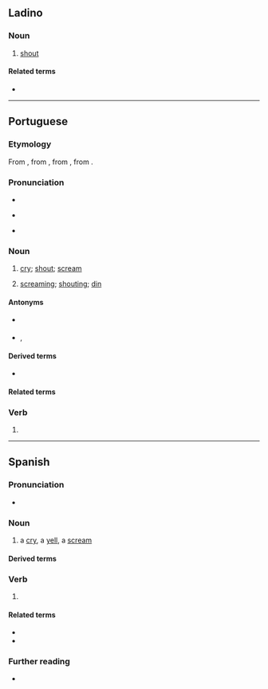 {{also|gritó}}
==Ladino==

===Noun===
{{lad-noun|g=m}}

# [[shout]]

====Related terms====
* {{l|lad|gritar}}

----

==Portuguese==
{{wikipedia|lang=pt}}

===Etymology===
From {{inh|pt|roa-opt|grito}}, from {{m|roa-opt|gritar}}, from {{der|pt|VL.|*critare}}, from {{der|pt|la|quirito}}.

===Pronunciation===
* {{IPA|pt|/ˈɡɾi.tu/}}
* {{a|South Brazil}} {{IPA|pt|/ˈɡɾi.to/}}
* {{hyphenation|pt|gri|to}}

===Noun===
{{pt-noun|m}}

# [[cry]]; [[shout]]; [[scream]]
#: {{syn|pt|berro|clamor}}
# {{lb|pt|uncountable}} [[screaming]]; [[shouting]]; [[din]]
#: {{syn|pt|Thesaurus:gritaria}}

====Antonyms====
* {{sense|shout}} {{l|pt|sussurro}}
* {{sense|din}} {{l|pt|silêncio}}, {{l|pt|calma}}

====Derived terms====
* {{l|pt|grito de guerra}}

====Related terms====
{{rel4
|pt|grita
|gritadeira
|gritador
|gritalhão
|gritante
|gritar
|gritaria
}}

===Verb===
{{head|pt|verb form}}

# {{pt-verb-form-of|gritar}}

{{topics|pt|Sound}}

----

==Spanish==

===Pronunciation===
{{es-IPA}}
* {{audio|es|LL-Q1321 (spa)-AdrianAbdulBaha-grito.wav|Audio (Colombia)}}

===Noun===
{{es-noun|m}}

# a [[cry]], a [[yell]], a [[scream]]

====Derived terms====
{{der3|es
|a grito herido
|a grito limpio
|a grito pelado
|poner el grito en el cielo
|último grito}}

===Verb===
{{head|es|verb form}}

# {{es-verb form of|ending=ar|mood=indicative|tense=present|pers=1|number=singular|gritar}}

====Related terms====
* {{l|es|gritar}}
* {{l|es|gritón}}

===Further reading===
* {{R:DRAE}}
